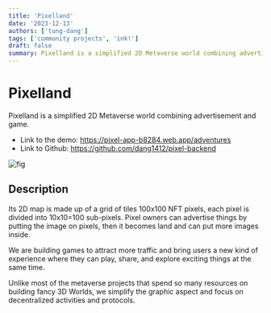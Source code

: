 ```yaml
---
title: 'Pixelland'
date: '2023-12-13'
authors: ['tung-dang']
tags: ['community projects', 'ink!']
draft: false
summary: Pixelland is a simplified 2D Metaverse world combining advertisement and game.
---
```


# Pixelland

Pixelland is a simplified 2D Metaverse world combining advertisement and game.

- Link to the demo: https://pixel-app-b8284.web.app/adventures
- Link to Github: https://github.com/dang1412/pixel-backend

![fig](/static/images/polkadot/pixelland.png)

## Description

Its 2D map is made up of a grid of tiles 100x100 NFT pixels, each pixel is divided into 10x10=100 sub-pixels.
Pixel owners can advertise things by putting the image on pixels, then it becomes land and can put more images inside.

We are building games to attract more traffic and bring users a new kind of experience where they can play, share, and explore exciting things at the same time.

Unlike most of the metaverse projects that spend so many resources on building fancy 3D Worlds, we simplify the graphic aspect and focus on decentralized activities and protocols.
